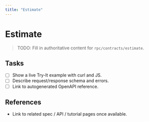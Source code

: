 ```yaml
---
title: "Estimate"
---
```


# Estimate

> TODO: Fill in authoritative content for `rpc/contracts/estimate`.

## Tasks
- [ ] Show a live Try-It example with curl and JS.
- [ ] Describe request/response schema and errors.
- [ ] Link to autogenerated OpenAPI reference.

## References
- Link to related spec / API / tutorial pages once available.
